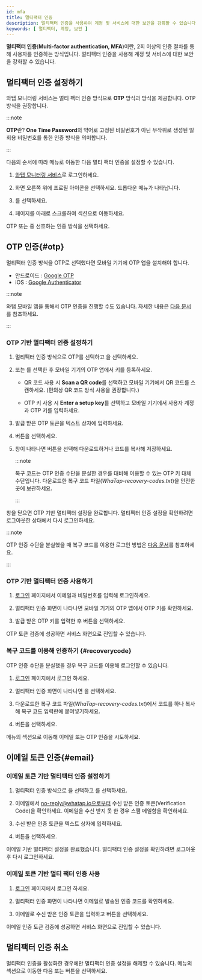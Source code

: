 ```yaml
---
id: mfa
title: 멀티팩터 인증
description: 멀티팩터 인증을 사용하여 계정 및 서비스에 대한 보안을 강화할 수 있습니다.
keywords: [ 멀티팩터, 계정, 보안 ]
---
```


**멀티팩터 인증**(**Multi-factor authentication, MFA**)이란, 2회 이상의 인증 절차를 통해 사용자를 인증하는 방식입니다. 멀티팩터 인증을 사용해 계정 및 서비스에 대한 보안을 강화할 수 있습니다.

## 멀티팩터 인증 설정하기

와탭 모니터링 서비스는 멀티 팩터 인증 방식으로 **OTP** 방식과 <Cmdname sid="email" className="uitext" /> 방식을 제공합니다. OTP 방식을 권장합니다.

:::note

**OTP**란? **One Time Password**의 약어로 고정된 비밀번호가 아닌 무작위로 생성된 일회용 비밀번호를 통한 인증 방식을 의미합니다.

:::

다음의 순서에 따라 <Cmdname sid="MNU07360" className="uitext" /> 메뉴로 이동한 다음 멀티 팩터 인증을 설정할 수 있습니다.

1. [와탭 모니터링 서비스](https://service.whatap.io)로 로그인하세요.

1. 화면 오른쪽 위에 프로필 아이콘을 선택하세요. 드롭다운 메뉴가 나타납니다.

1. <Cmdname sid="MNU07360" className="uitext" />를 선택하세요.

1. 페이지를 아래로 스크롤하여 <Cmdname sid="two_factor_auth" className="uitext" /> 섹션으로 이동하세요.

    <ImgLang img='account-mfa-section.png' desc='멀티팩터 인증' />

<Link to="#otp"><span class="uitext">OTP</span></Link> 또는 <Link to="#email"><Cmdname sid="email" /></Link> 중 선호하는 인증 방식을 선택하세요.

## OTP 인증{#otp}

멀티팩터 인증 방식을 OTP로 선택했다면 모바일 기기에 OTP 앱을 설치해야 합니다.

- 안드로이드 : [Google OTP](https://play.google.com/store/apps/details?id=com.google.android.apps.authenticator2)
- iOS : [Google Authenticator](https://apps.apple.com/app/google-authenticator/id388497605)

:::note

와탭 모바일 앱을 통해서 OTP 인증을 진행할 수도 있습니다. 자세한 내용은 [다음 문서](../mobile-app#mobileotp)를 참조하세요.

:::

### OTP 기반 멀티팩터 인증 설정하기

<ImgLang img='account-mfa-otp.png' desc='OTP 인증 선택' />

1. 멀티팩터 인증 방식으로 <span class="uitext">OTP</span>를 선택하고 <Cmdname sid="create_otp_key" className="uitext" />을 선택하세요.

1. <Cmdname sid="qr_code_url" className="uitext" /> 또는 <Cmdname sid="otp_key" className="uitext" />를 선택한 후 모바일 기기의 OTP 앱에서 키를 등록하세요.
    
    - QR 코드 사용 시 **Scan a QR code**를 선택하고 모바일 기기에서 QR 코드를 스캔하세요. (편의상 QR 코드 방식 사용을 권장합니다.)
    
    - OTP 키 사용 시 **Enter a setup key**를 선택하고 모바일 기기에서 사용자 계정과 OTP 키를 입력하세요.
    
    <ImgLang img='account-mfa-google.png' desc='구글 OTP 앱' />
    
1. 발급 받은 OTP 토큰을 <Cmdname sid="BTN06501" className="uitext" /> 텍스트 상자에 입력하세요. 

1. <Cmdname sid="validate_otp_token" className="uitext" /> 버튼을 선택하세요.

1. <Cmdname sid="TTL07396" className="uitext" /> 창이 나타나면 <Cmdname sid="BTN07544" className="uitext" /> 버튼을 선택해 다운로드하거나 코드를 복사해 저장하세요.

    :::note

    복구 코드는 OTP 인증 수단을 분실한 경우를 대비해 이용할 수 있는 OTP 키 대체 수단입니다. 다운로드한 복구 코드 파일(*WhaTap-recovery-codes.txt*)을 안전한 곳에 보관하세요.

    :::

<Cmdname sid="TTL07396" className="uitext" /> 창을 닫으면 OTP 기반 멀티팩터 설정을 완료합니다. 멀티팩터 인증 설정을 확인하려면 로그아웃한 상태에서 다시 로그인하세요.

:::note

OTP 인증 수단을 분실했을 때 복구 코드를 이용한 로그인 방법은 [다음 문서](#recoverycode)를 참조하세요.

:::


### OTP 기반 멀티팩터 인증 사용하기

1. [로그인](https://service.whatap.io/account/login) 페이지에서 이메일과 비밀번호를 입력해 로그인하세요.

1. 멀티팩터 인증 화면이 나타나면 모바일 기기의 OTP 앱에서 OTP 키를 확인하세요.

1. 발급 받은 OTP 키를 입력한 후 <Cmdname sid="authentication" className="uitext" /> 버튼을 선택하세요.

OTP 토큰 검증에 성공하면 서비스 화면으로 진입할 수 있습니다.


### 복구 코드를 이용해 인증하기 {#recoverycode}

OTP 인증 수단을 분실했을 경우 복구 코드를 이용해 로그인할 수 있습니다.

1. [로그인](https://service.whatap.io/account/login) 페이지에서 로그인 하세요.

1. 멀티팩터 인증 화면이 나타나면 <Cmdname sid="BTN07393" className="uitext" />을 선택하세요.

    <ImgLang img='account-mfa-recovery.png' desc='복구 코드' />

1. 다운로드한 복구 코드 파일(*WhaTap-recovery-codes.txt*)에서 코드를 하나 복사해 복구 코드 입력란에 붙여넣기하세요.

1. <Cmdname sid="authentication" className="uitext" /> 버튼을 선택하세요.

<Cmdname sid="MNU07360" className="uitext" /> 메뉴의 <Cmdname sid="two_factor_auth" className="uitext" /> 섹션으로 이동해 이메일 또는 OTP 인증을 시도하세요.


## 이메일 토큰 인증{#email}

### 이메일 토큰 기반 멀티팩터 인증 설정하기

<ImgLang img='account-mfa-email.png' desc='이메일 토큰 인증 선택' />

1. 멀티팩터 인증 방식으로 <Cmdname sid="email" className="uitext" />을 선택하고 <Cmdname sid="send_auth_token_mail" className="uitext" />를 선택하세요.

1. 이메일에서 no-reply@whatap.io으로부터 수신 받은 인증 토큰(Verification Code)을 확인하세요. 이메일을 수신 받지 못 한 경우 스팸 메일함을 확인하세요.

1. 수신 받은 인증 토큰을 <Cmdname sid="BTN06501" className="uitext" /> 텍스트 상자에 입력하세요. 

1. <Cmdname sid="validate_email_token" className="uitext" /> 버튼을 선택하세요.

이메일 기반 멀티팩터 설정을 완료했습니다. 멀티팩터 인증 설정을 확인하려면 로그아웃 후 다시 로그인하세요.

### 이메일 토큰 기반 멀티 팩터 인증 사용

1. [로그인](https://service.whatap.io/account/login) 페이지에서 로그인 하세요.

1. 멀티팩터 인증 화면이 나타나면 이메일로 발송된 인증 코드를 확인하세요.

1. 이메일로 수신 받은 인증 토큰을 입력하고 <Cmdname sid="authentication" className="uitext" /> 버튼을 선택하세요.

이메일 인증 토큰 검증에 성공하면 서비스 화면으로 진입할 수 있습니다.


## 멀티팩터 인증 취소

<ImgLang img='account-mfa-disable.png' desc='멀티팩터 인증 취소' />

멀티팩터 인증을 활성화한 경우에만 멀티팩터 인증 설정을 해제할 수 있습니다. <Link to="https://service.whatap.io/v2/account/management"><Cmdname sid="MNU07360" /></Link> 메뉴의 <Cmdname sid="two_factor_auth" className="uitext" /> 섹션으로 이동한 다음 <Cmdname sid="clear_otp_key" className="uitext" /> 또는 <Cmdname sid="clear_multi_factor" className="uitext" /> 버튼을 선택하세요.